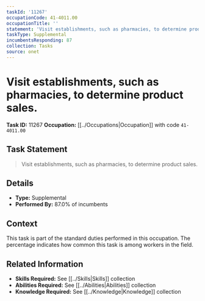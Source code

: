 ```yaml
---
taskId: '11267'
occupationCode: 41-4011.00
occupationTitle: ''
statement: 'Visit establishments, such as pharmacies, to determine product sales.'
taskType: Supplemental
incumbentsResponding: 87
collection: Tasks
source: onet
---
```

# Visit establishments, such as pharmacies, to determine product sales.

**Task ID:** 11267
**Occupation:** [[../Occupations|Occupation]] with code `41-4011.00`

## Task Statement

> Visit establishments, such as pharmacies, to determine product sales.

## Details

- **Type:** Supplemental
- **Performed By:** 87.0% of incumbents

## Context

This task is part of the standard duties performed in this occupation. The percentage indicates how common this task is among workers in the field.

## Related Information

- **Skills Required:** See [[../Skills|Skills]] collection
- **Abilities Required:** See [[../Abilities|Abilities]] collection
- **Knowledge Required:** See [[../Knowledge|Knowledge]] collection
